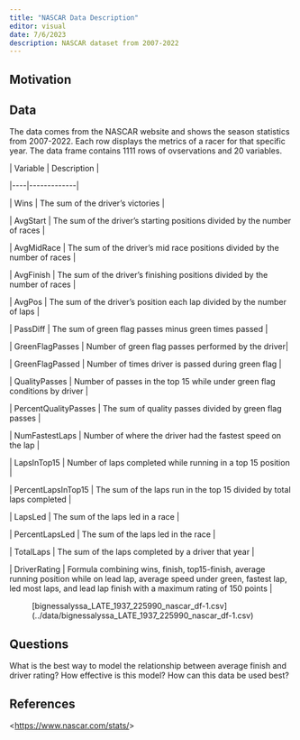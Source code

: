 ```yaml
---
title: "NASCAR Data Description"
editor: visual
date: 7/6/2023
description: NASCAR dataset from 2007-2022 
---
```


## Motivation

## Data

The data comes from the NASCAR website and shows the season statistics from 2007-2022. Each row displays the metrics of a racer for that specific year. The data frame contains 1111 rows of ovservations and 20 variables.

\| Variable \| Description \|

\|\-\-\--\|\-\-\-\-\-\-\-\-\-\-\-\--\|

\| Wins \| The sum of the driver's victories \|

\| AvgStart \| The sum of the driver's starting positions divided by the number of races \|

\| AvgMidRace \| The sum of the driver's mid race positions divided by the number of races \|

\| AvgFinish \| The sum of the driver's finishing positions divided by the number of races \|

\| AvgPos \| The sum of the driver's position each lap divided by the number of laps \|

\| PassDiff \| The sum of green flag passes minus green times passed \|

\| GreenFlagPasses \| Number of green flag passes performed by the driver\|

\| GreenFlagPassed \| Number of times driver is passed during green flag \|

\| QualityPasses \| Number of passes in the top 15 while under green flag conditions by driver \|

\| PercentQualityPasses \| The sum of quality passes divided by green flag passes \|

\| NumFastestLaps \| Number of where the driver had the fastest speed on the lap \|

\| LapsInTop15 \| Number of laps completed while running in a top 15 position \|

\| PercentLapsInTop15 \| The sum of the laps run in the top 15 divided by total laps completed \|

\| LapsLed \| The sum of the laps led in a race \|

\| PercentLapsLed \| The sum of the laps led in the race \|

\| TotalLaps \| The sum of the laps completed by a driver that year \|

\| DriverRating \| Formula combining wins, finish, top15-finish, average running position while on lead lap, average speed under green, fastest lap, led most laps, and lead lap finish with a maximum rating of 150 points \|

:   \[bignessalyssa_LATE_1937_225990_nascar_df-1.csv\](../data/bignessalyssa_LATE_1937_225990_nascar_df-1.csv)

## Questions

What is the best way to model the relationship between average finish and driver rating? How effective is this model? How can this data be used best?

## References

\<<https://www.nascar.com/stats/>\>
